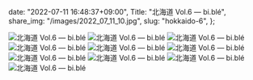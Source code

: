   date: "2022-07-11 16:48:37+09:00",
  Title: "北海道 Vol.6 ―  bi.blé",
  share_img: "/images/2022_07_11_10.jpg",
  slug: "hokkaido-6",
};

![北海道 Vol.6 ―  bi.blé](/images/2022_07_11_9.jpg)
![北海道 Vol.6 ―  bi.blé](/images/2022_07_11_10.jpg)
![北海道 Vol.6 ―  bi.blé](/images/2022_07_11_11.jpg)
![北海道 Vol.6 ―  bi.blé](/images/2022_07_11_12.jpg)
![北海道 Vol.6 ―  bi.blé](/images/2022_07_11_13.jpg)
![北海道 Vol.6 ―  bi.blé](/images/2022_07_11_14.jpg)
![北海道 Vol.6 ―  bi.blé](/images/2022_07_11_15.jpg)
![北海道 Vol.6 ―  bi.blé](/images/2022_07_11_16.jpg)
![北海道 Vol.6 ―  bi.blé](/images/2022_07_11_17.jpg)
![北海道 Vol.6 ―  bi.blé](/images/2022_07_11_18.jpg)
